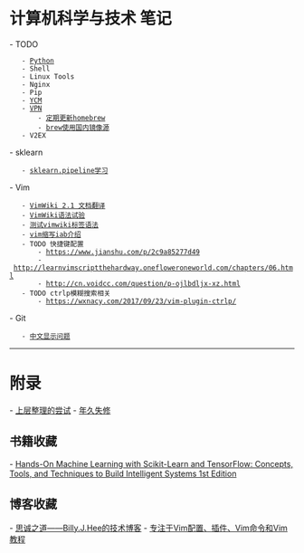 = 计算机科学与技术 笔记 =

- TODO
    - [[Python]]
    - Shell
    - Linux Tools
    - Nginx
    - Pip
    - [[YCM]]
    - [[VPN]]
        - [[https://www.jianshu.com/p/6f650badc462|定期更新homebrew]]
        - [[https://www.uedbox.com/post/57246/|brew使用国内镜像源]]
    - V2EX
- sklearn
    - [[sklearn.pipeline学习]]
- Vim
    - [[VimWiki 2.1 文档翻译]]
    - [[VimWiki语法试验]]
    - [[测试vimwiki标签语法]]
    - [[https://blog.csdn.net/lalor/article/details/7288553|vim缩写iab介绍]]
    - TODO 快捷键配置
        - https://www.jianshu.com/p/2c9a85277d49
        - http://learnvimscriptthehardway.onefloweroneworld.com/chapters/06.html
        - http://cn.voidcc.com/question/p-ojlbdljx-xz.html
    - TODO ctrlp模糊搜索相关
        - https://wxnacy.com/2017/09/23/vim-plugin-ctrlp/
- Git
    - [[http://xstarcd.github.io/wiki/shell/git_chinese.html|中文显示问题]]

----

= 附录 =
- [[上层整理的尝试]]
- [[年久失修]]

== 书籍收藏 ==
- [[https://www.amazon.com/Hands-Machine-Learning-Scikit-Learn-TensorFlow/dp/1491962291/ref=sr_1_1?ie=UTF8&qid=1508550680&sr=8-1&keywords=Hands-On+Machine+Learning+with+Scikit-Learn+and+TensorFlow|Hands-On Machine Learning with Scikit-Learn and TensorFlow: Concepts, Tools, and Techniques to Build Intelligent Systems 1st Edition]]
== 博客收藏 ==
- [[http://www.bjhee.com/|思诚之道——Billy.J.Hee的技术博客]]
- [[https://vimjc.com/about.html|专注于Vim配置、插件、Vim命令和Vim教程]]

